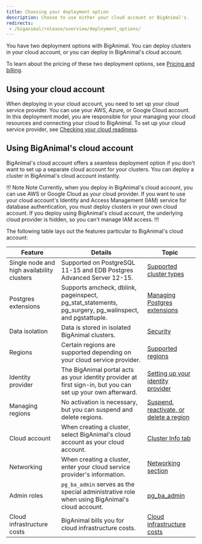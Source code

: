 ```yaml
---
title: Choosing your deployment option
description: Choose to use either your cloud account or BigAnimal's.
redirects: 
 - /biganimal/release/overview/deployment_options/
---
```


You have two deployment options with BigAnimal. You can deploy clusters in your cloud account, or you can deploy in BigAnimal's cloud account.

To learn about the pricing of these two deployment options, see [Pricing and billing](/biganimal/latest/pricing_and_billing/).

## Using your cloud account

When deploying in your cloud account, you need to set up your cloud service provider. You can use your AWS, Azure, or Google Cloud account. In this deployment model, you are responsible for your managing your cloud resources and connecting your cloud to BigAnimal. To set up your cloud service provider, see [Checking your cloud readiness](/biganimal/latest/getting_started/preparing_cloud_account/). 

## Using BigAnimal's cloud account

BigAnimal's cloud account offers a seamless deployment option if you don't want to set up a separate cloud account for your clusters. You can deploy a cluster in BigAnimal's cloud account instantly. 

!!! Note Note
Currently, when you deploy in BigAnimal's cloud account, you can use AWS or Google Cloud as your cloud provider. If you want to use your cloud account's Identity and Access Management (IAM) service for database authentication, you must deploy clusters in your own cloud account. If you deploy using BigAnimal's cloud account, the underlying cloud provider is hidden, so you can't manage IAM access.
!!!

The following table lays out the features particular to BigAnimal's cloud account:

| Feature | Details | Topic | 
| ------- | ------- | ----- |
| Single node and high availability clusters | Supported on PostgreSQL 11-15 and EDB Postgres Advanced Server 12-15. | [Supported cluster types](/biganimal/latest/overview/02_high_availability/) |
| Postgres extensions |  Supports amcheck, dblink, pageinspect, pg_stat_statements, pg_surgery, pg_walinspect, and pgstattuple. | [Managing Postgres extensions](/biganimal/latest/using_cluster/03_modifying_your_cluster/extensions/) |
| Data isolation | Data is stored in isolated BigAnimal clusters. | [Security](/biganimal/latest/overview/03_security/) |
| Regions | Certain regions are supported depending on your cloud service provider. | [Supported regions](/biganimal/latest/overview/03a_region_support/#biganimals-cloud-account) |
| Identity provider | The BigAnimal portal acts as your identity provider at first sign-in, but you can set up your own afterward. | [Setting up your identity provider](/biganimal/latest/getting_started/identity_provider/) |
| Managing regions | No activation is necessary, but you can suspend and delete regions. | [Suspend, reactivate, or delete a region](/biganimal/latest/getting_started/activating_regions/#suspend-reactivate-or-delete-a-region) |
| Cloud account | When creating a cluster, select BigAnimal's cloud account as your cloud account. | [Cluster Info tab](/biganimal/latest/getting_started/creating_a_cluster/#cluster-info-tab) |
| Networking | When creating a cluster, enter your cloud service provider's information. | [Networking section](/biganimal/latest/getting_started/creating_a_cluster/#networking-section) |
| Admin roles | `pg_ba_admin` serves as the special administrative role when using BigAnimal's cloud account. | [pg_ba_admin](/biganimal/latest/using_cluster/01_postgres_access/#pg_ba_admin) |
| Cloud infrastructure costs | BigAnimal bills you for cloud infrastructure costs. | [Cloud infrastructure costs](/biganimal/latest/pricing_and_billing/#biganimals-cloud-account) |

